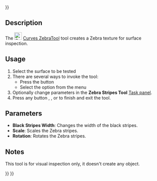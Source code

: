<languages/>
{{UnfinishedDocu{{#translation:}}}}

{{Docnav
|[[Curves_CurveOnSurface|CurveOnSurface]]
|[[Curves_TrimFace|TrimFace]]
|[[Curves_Workbench|Curves]]
|IconL=Curves_CurveOnSurface.svg
|IconR=Curves_TrimFace.svg
|IconC=Curves_workbench_icon.svg
}}

{{GuiCommand
|Name=Curves ZebraTool
|MenuLocation=Surfaces → Zebra Tool
|Workbenches=[[Curves_Workbench|Curves]]
}}

==Description==

The [[Image:Curves_ZebraTool.svg|24px]] [[Curves_ZebraTool|Curves ZebraTool]] tool creates a Zebra texture for surface inspection.

==Usage==

# Select the surface to be tested
# There are several ways to invoke the tool:
#* Press the {{Button|[[Image:Curves_ZebraTool.svg|16px]] [[Curves_ZebraTool|ZebraTool]]}} button
#* Select the {{MenuCommand|Surfaces → [[Image:Curves_ZebraTool.svg|16px]] ZebraTool}} option from the menu
# Optionally change parameters in the '''Zebra Stripes Tool''' [[Task_panel|Task panel]].
# Press any button {{Button|OK}}, {{Button|Cancel}}, or {{Button|Quit}} to finish and exit the tool.

==Parameters==

* '''Black Stripes Width''': Changes the width of the black stripes.
* '''Scale''': Scales the Zebra stripes.
* '''Rotation''': Rotates the Zebra stripes.

==Notes==

This tool is for visual inspection only, it doesn't create any object.


{{Docnav
|[[Curves_CurveOnSurface|CurveOnSurface]]
|[[Curves_TrimFace|TrimFace]]
|[[Curves_Workbench|Curves]]
|IconL=Curves_CurveOnSurface.svg
|IconR=Curves_TrimFace.svg
|IconC=Curves_workbench_icon.svg
}}

{{Curves Tools navi{{#translation:}}}}
{{Userdocnavi{{#translation:}}}}